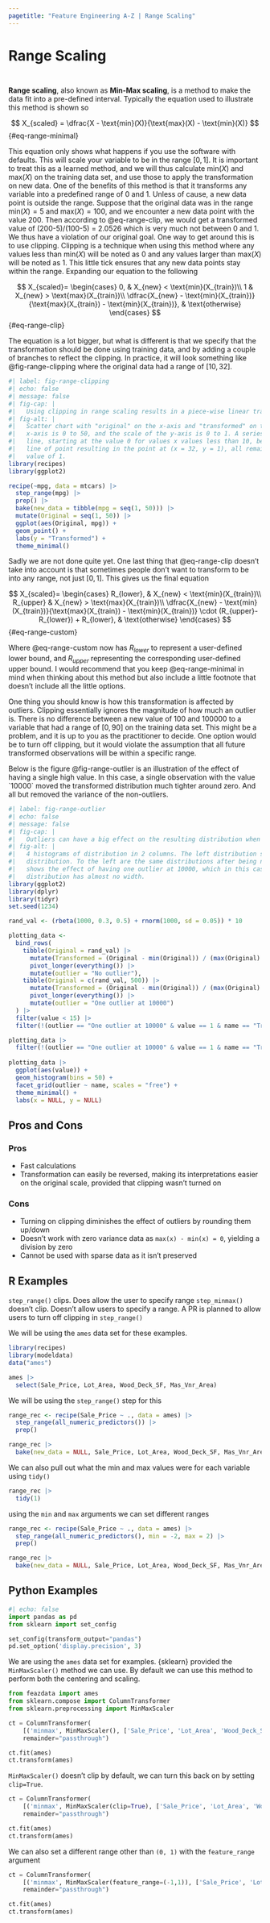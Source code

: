 ```yaml
---
pagetitle: "Feature Engineering A-Z | Range Scaling"
---
```


# Range Scaling {#sec-numeric-range}

::: {style="visibility: hidden; height: 0px;"}
## Range Scaling
:::

**Range scaling**, also known as **Min-Max scaling**, is a method to make the data fit into a pre-defined interval.
Typically the equation used to illustrate this method is shown so

$$
X_{scaled} = \dfrac{X - \text{min}(X)}{\text{max}(X) - \text{min}(X)}
$$ {#eq-range-minimal}

This equation only shows what happens if you use the software with defaults.
This will scale your variable to be in the range $[0, 1]$.
It is important to treat this as a learned method, and we will thus calculate $\text{min}(X)$ and $\text{max}(X)$ on the training data set, and use those to apply the transformation on new data.
One of the benefits of this method is that it transforms any variable into a predefined range of 0 and 1.
Unless of cause, a new data point is outside the range.
Suppose that the original data was in the range $\text{min}(X) = 5$ and $\text{max}(X) = 100$, and we encounter a new data point with the value 200.
Then according to @eq-range-clip, we would get a transformed value of (200-5)/(100-5) = 2.0526 which is very much not between 0 and 1.
We thus have a violation of our original goal.
One way to get around this is to use clipping.
Clipping is a technique when using this method where any values less than $\text{min}(X)$ will be noted as 0 and any values larger than $\text{max}(X)$ will be noted as 1.
This little tick ensures that any new data points stay within the range.
Expanding our equation to the following

$$
X_{scaled}=    
\begin{cases}        
0, & X_{new} < \text{min}(X_{train})\\        
1 & X_{new} > \text{max}(X_{train})\\
\dfrac{X_{new} - \text{min}(X_{train})}{\text{max}(X_{train}) - \text{min}(X_{train})}, & \text{otherwise}
\end{cases}
$$ {#eq-range-clip}

The equation is a lot bigger, but what is different is that we specify that the transformation should be done using training data, and by adding a couple of branches to reflect the clipping.
In practice, it will look something like @fig-range-clipping where the original data had a range of $[10, 32]$.

```r
#| label: fig-range-clipping
#| echo: false
#| message: false
#| fig-cap: |
#|   Using clipping in range scaling results in a piece-wise linear transformation of our original data.
#| fig-alt: |
#|   Scatter chart with "original" on the x-axis and "transformed" on the y-axis. The Scale of the 
#|   x-axis is 0 to 50, and the scale of the y-axis is 0 to 1. A series of points are plotted along a
#|   line, starting at the value 0 for values x values less than 10, between 10 and 32 there is a linear
#|   line of point resulting in the point at (x = 32, y = 1), all remaining larger values of x has a y
#|   value of 1.
library(recipes)
library(ggplot2)

recipe(~mpg, data = mtcars) |>
  step_range(mpg) |>
  prep() |> 
  bake(new_data = tibble(mpg = seq(1, 50))) |>
  mutate(Original = seq(1, 50)) |>
  ggplot(aes(Original, mpg)) +
  geom_point() +
  labs(y = "Transformed") +
  theme_minimal()
```

Sadly we are not done quite yet.
One last thing that @eq-range-clip doesn't take into account is that sometimes people don't want to transform to be into any range, not just $[0, 1]$.
This gives us the final equation

$$
X_{scaled}=    
\begin{cases}        
R_{lower}, & X_{new} < \text{min}(X_{train})\\        
R_{upper} & X_{new} > \text{max}(X_{train})\\
\dfrac{X_{new} - \text{min}(X_{train})}{\text{max}(X_{train}) - \text{min}(X_{train})} \cdot (R_{upper}-R_{lower}) + R_{lower}, & \text{otherwise}
\end{cases}
$$ {#eq-range-custom}

Where @eq-range-custom now has $R_{lower}$ to represent a user-defined lower bound, and $R_{upper}$ representing the corresponding user-defined upper bound.
I would recommend that you keep @eq-range-minimal in mind when thinking about this method but also include a little footnote that doesn't include all the little options.

One thing you should know is how this transformation is affected by outliers.
Clipping essentially ignores the magnitude of how much an outlier is.
There is no difference between a new value of 100 and 100000 to a variable that had a range of $[0, 90]$ on the training data set.
This might be a problem, and it is up to you as the practitioner to decide.
One option would be to turn off clipping, but it would violate the assumption that all future transformed observations will be within a specific range.

Below is the figure @fig-range-outlier is an illustration of the effect of having a single high value.
In this case, a single observation with the value \`10000\` moved the transformed distribution much tighter around zero.
And all but removed the variance of the non-outliers.

```r
#| label: fig-range-outlier
#| echo: false
#| message: false
#| fig-cap: |
#|   Outliers can have a big effect on the resulting distribution when applying range scaling
#| fig-alt: |
#|   4 histograms of distribution in 2 columns. The left distribution shows the same bimodal
#|   distribution. To the left are the same distributions after being normalized. The bottom row
#|   shows the effect of having one outlier at 10000, which in this case made the transformed
#|   distribution has almost no width.
library(ggplot2)
library(dplyr)
library(tidyr)
set.seed(1234)

rand_val <- (rbeta(1000, 0.3, 0.5) + rnorm(1000, sd = 0.05)) * 10

plotting_data <- 
  bind_rows(
    tibble(Original = rand_val) |>
      mutate(Transformed = (Original - min(Original)) / (max(Original) - min(Original))) |>
      pivot_longer(everything()) |>
      mutate(outlier = "No outlier"),
    tibble(Original = c(rand_val, 500)) |>
      mutate(Transformed = (Original - min(Original)) / (max(Original) - min(Original))) |>
      pivot_longer(everything()) |>
      mutate(outlier = "One outlier at 10000")
  ) |>
  filter(value < 15) |>
  filter(!(outlier == "One outlier at 10000" & value == 1 & name == "Transformed"))

plotting_data |>
  filter(!(outlier == "One outlier at 10000" & value == 1 & name == "Transformed"))
  
plotting_data |>
  ggplot(aes(value)) +
  geom_histogram(bins = 50) +
  facet_grid(outlier ~ name, scales = "free") +
  theme_minimal() +
  labs(x = NULL, y = NULL)
```

## Pros and Cons

### Pros

-   Fast calculations
-   Transformation can easily be reversed, making its interpretations easier on the original scale, provided that clipping wasn't turned on

### Cons

-   Turning on clipping diminishes the effect of outliers by rounding them up/down
-   Doesn't work with zero variance data as `max(x) - min(x) = 0`, yielding a division by zero
-   Cannot be used with sparse data as it isn't preserved

## R Examples

`step_range()` clips.
Does allow the user to specify range `step_minmax()` doesn't clip.
Doesn't allow users to specify a range.
A PR is planned to allow users to turn off clipping in `step_range()`

We will be using the `ames` data set for these examples.

```r
library(recipes)
library(modeldata)
data("ames")

ames |>
  select(Sale_Price, Lot_Area, Wood_Deck_SF, Mas_Vnr_Area)
```

We will be using the `step_range()` step for this

```r
range_rec <- recipe(Sale_Price ~ ., data = ames) |>
  step_range(all_numeric_predictors()) |>
  prep()

range_rec |>
  bake(new_data = NULL, Sale_Price, Lot_Area, Wood_Deck_SF, Mas_Vnr_Area)
```

We can also pull out what the min and max values were for each variable using `tidy()`

```r
range_rec |>
  tidy(1)
```

using the `min` and `max` arguments we can set different ranges

```r
range_rec <- recipe(Sale_Price ~ ., data = ames) |>
  step_range(all_numeric_predictors(), min = -2, max = 2) |>
  prep()

range_rec |>
  bake(new_data = NULL, Sale_Price, Lot_Area, Wood_Deck_SF, Mas_Vnr_Area)
```

## Python Examples

```python
#| echo: false
import pandas as pd
from sklearn import set_config

set_config(transform_output="pandas")
pd.set_option('display.precision', 3)
```

We are using the `ames` data set for examples.
{sklearn} provided the `MinMaxScaler()` method we can use.
By default we can use this method to perform both the centering and scaling.

```python
from feazdata import ames
from sklearn.compose import ColumnTransformer
from sklearn.preprocessing import MinMaxScaler

ct = ColumnTransformer(
    [('minmax', MinMaxScaler(), ['Sale_Price', 'Lot_Area', 'Wood_Deck_SF',  'Mas_Vnr_Area'])], 
    remainder="passthrough")

ct.fit(ames)
ct.transform(ames)
```

`MinMaxScaler()` doesn't clip by default, we can turn this back on by setting `clip=True`.

```python
ct = ColumnTransformer(
    [('minmax', MinMaxScaler(clip=True), ['Sale_Price', 'Lot_Area', 'Wood_Deck_SF',  'Mas_Vnr_Area'])], 
    remainder="passthrough")

ct.fit(ames)
ct.transform(ames)
```

We can also set a different range other than `(0, 1)` with the `feature_range` argument

```python
ct = ColumnTransformer(
    [('minmax', MinMaxScaler(feature_range=(-1,1)), ['Sale_Price', 'Lot_Area', 'Wood_Deck_SF',  'Mas_Vnr_Area'])], 
    remainder="passthrough")

ct.fit(ames)
ct.transform(ames)
```